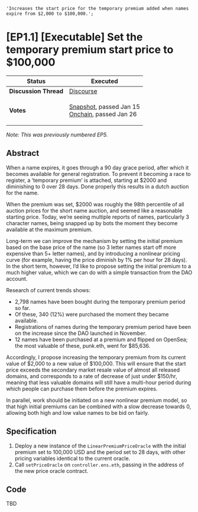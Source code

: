     'Increases the start price for the temporary premium added when names expire from $2,000 to $100,000.';

# \[EP1.1] \[Executable] Set the temporary premium start price to $100,000

| **Status**            | Executed                                                                                                                                                                                                                                                                                                                                                                          |
| --------------------- | --------------------------------------------------------------------------------------------------------------------------------------------------------------------------------------------------------------------------------------------------------------------------------------------------------------------------------------------------------------------------------- |
| **Discussion Thread** | [Discourse](https://discuss.ens.domains/t/ep5-executable-set-the-temporary-premium-start-price-to-100-000/9336)                                                                                                                                                                                                                                                                   |
| **Votes**             | <p><a href="https://snapshot.org/#/ens.eth/proposal/0xf854140e16ab96eaed7bbd783f31b441ff5122efc8c002632396df9b7d20342d">Snapshot</a>, passed Jan 15<br /><a href="https://www.withtally.com/governance/eip155:1:0x323A76393544d5ecca80cd6ef2A560C6a395b7E3/proposal/65967822514040846992464797266243157509206510058326665394616765053720727454968">Onchain</a>, passed Jan 26</p> |

_Note: This was previously numbered EP5._

## Abstract

When a name expires, it goes through a 90 day grace period, after which it becomes available for general registration. To prevent it becoming a race to register, a ‘temporary premium’ is attached, starting at $2000 and diminishing to 0 over 28 days. Done properly this results in a dutch auction for the name.

When the premium was set, $2000 was roughly the 98th percentile of all auction prices for the short name auction, and seemed like a reasonable starting price. Today, we’re seeing multiple reports of names, particularly 3 character names, being snapped up by bots the moment they become available at the maximum premium.

Long-term we can improve the mechanism by setting the initial premium based on the base price of the name (so 3 letter names start off more expensive than 5+ letter names), and by introducing a nonlinear pricing curve (for example, having the price diminish by 1% per hour for 28 days). In the short term, however, I’d like to propose setting the initial premium to a much higher value, which we can do with a simple transaction from the DAO account.

Research of current trends shows:

-   2,798 names have been bought during the temporary premium period so far.
-   Of these, 340 (12%) were purchased the moment they became available.
-   Registrations of names during the temporary premium period have been on the increase since the DAO launched in November.
-   12 names have been purchased at a premium and flipped on OpenSea; the most valuable of these, punk.eth, went for $85,636.

Accordingly, I propose increasing the temporary premium from its current value of $2,000 to a new value of $100,000. This will ensure that the start price exceeds the secondary market resale value of almost all released domains, and corresponds to a rate of decrease of just under $150/hr, meaning that less valuable domains will still have a multi-hour period during which people can purchase them before the premium expires.

In parallel, work should be initiated on a new nonlinear premium model, so that high initial premiums can be combined with a slow decrease towards 0, allowing both high and low value names to be bid on fairly.

## Specification <a href="#specification-3" id="specification-3"></a>

1. Deploy a new instance of the `LinearPremiumPriceOracle` with the initial premium set to 100,000 USD and the period set to 28 days, with other pricing variables identical to the current oracle.
2. Call `setPriceOracle` on `controller.ens.eth`, passing in the address of the new price oracle contract.

## Code <a href="#code-4" id="code-4"></a>

TBD
